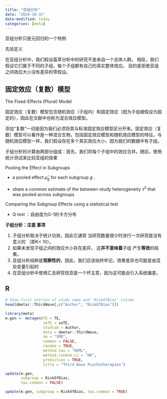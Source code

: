 ```yaml
---
title: "亚组分析"
date: "2024-10-31"
date-modified: today
categories: [meta]
---
```


亚组分析只是元回归的一个特例

先验定义

在亚组分析中，我们假设荟萃分析中的研究不是来自一个总体人群。 相反，我们假设它们属于不同的子组，每个子组都有自己的真实整体效应。 目的是拒绝亚组之间效应大小没有差异的零假设。

## 固定效应（复数）模型

The Fixed-Effects (Plural) Model

固定效应（复数）模型包含随机效应（子组内）和固定效应（因为子组被假设为固定的），因此在文献中也称为混合效应模型。

添加“复数”一词是因为我们必须将其与标准固定效应模型区分开来。固定效应（复数）模型可以看作是一种混合生物，包括固定效应模型和随机效应模型的特征。与随机效应模型一样，我们假设存在多个真实效应大小，因为我们的数据中有子组。

子组分析的计算由两部分组成：首先，我们将每个子组中的效应合并。随后，使用统计测试来比较亚组的效果

Pooling the Effect in Subgroups

-   a pooled effect $\hat μ_g$ for each subgroup $g$ .

-   share a common estimate of the between-study heterogeneity $\tau^2$ that was pooled across subgroups

Comparing the Subgroup Effects using a statistical test

-   Q test ：自由度为G-1的卡方分布

::: callout-caution
**子组分析：注意 事项**

1.  子组分析取决于统计功效，因此它通常 当研究数量很少时进行一次研究是没有意义的 （即K\< 10）。
2.  如果未发现子组之间的效应大小存在差异， 这**并不意味着**子组 产生**等效**的结果。
3.  亚组分析纯粹是**观察性的**，因此，我们应该始终牢记，效果差异也可能是由混杂变量引起的
4.  在亚组分析中使用汇总研究信息是一个坏主意，因为这可能会引入系统偏差。
:::

## R

```r
# Show first entries of study name and 'RiskOfBias' column
head(dmetar::ThirdWave[,c("Author", "RiskOfBias")])
```

```r
library(meta)
m.gen <- metagen(TE = TE,
                 seTE = seTE,
                 studlab = Author,
                 data = dmetar::ThirdWave,
                 sm = "SMD",
                 common = FALSE,
                 random = TRUE,
                 method.tau = "REML",
                 method.random.ci = "HK",
                 prediction = TRUE,
                 title = "Third Wave Psychotherapies")
```

```r
update(m.gen, 
       subgroup = RiskOfBias, 
       tau.common = FALSE)
```

```r
update(m.gen, subgroup = RiskOfBias, tau.common = TRUE)
```
